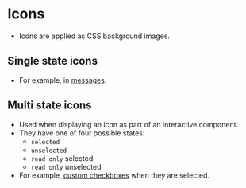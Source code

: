 
<Meta title="Atoms/Icon" />

# Icons
- Icons are applied as CSS background images.

## Single state icons
- For example, in [messages](/story/molecules-messages--message-error).

## Multi state icons
- Used when displaying an icon as part of an interactive component.
- They have one of four possible states:
    - `selected`
    - `unselected`
    - `read only` selected
    - `read only` unselected
- For example, [custom checkboxes](/story/molecules-options--option-multi) when they are selected.
